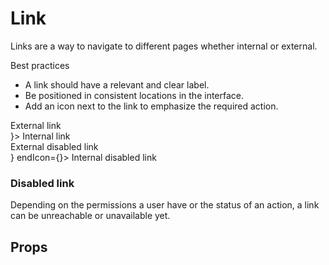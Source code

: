 <!--- Link.stories.mdx --->



# Link

Links are a way to navigate to different pages whether internal or external.

Best practices

- A link should have a relevant and clear label.
- Be positioned in consistent locations in the interface.
- Add an icon next to the link to emphasize the required action.

<Meta title="Design System/Components/Link" component={Link} />

<Canvas>
  <Story name="base">
    <Stack spacing={5}>
      <div>
        <Link href="https://strapi.io/" isExternal>
          External link
        </Link>
      </div>
      <div>
        <Link to="/somewhere-internal" startIcon={<ArrowLeft />}>
          Internal link
        </Link>
      </div>
      <div>
        <Link isExternal href="http://strapi.io" disabled>
          External disabled link
        </Link>
      </div>
      <div>
        <Link to="/somewhere-internal" disabled startIcon={<ArrowLeft />} endIcon={<ChevronRight />}>
          Internal disabled link
        </Link>
      </div>
    </Stack>
  </Story>
</Canvas>

### Disabled link

Depending on the permissions a user have or the status of an action, a link can be unreachable or unavailable yet.

## Props

<ArgsTable of={Link} />
